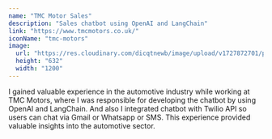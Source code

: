 ```yaml
---
name: "TMC Motor Sales"
description: "Sales chatbot using OpenAI and LangChain"
link: "https://www.tmcmotors.co.uk/"
iconName: "tmc-motors"
image:
  url: "https://res.cloudinary.com/dicqtnewb/image/upload/v1727872701/project-images/dhnn99dpse50hw47mkbr.webp"
  height: "632"
  width: "1200"
---
```


I gained valuable experience in the automotive industry while working at TMC Motors, where I was responsible for developing the chatbot by using OpenAI and LangChain.
And also I integrated chatbot with Twilio API so users can chat via Gmail or Whatsapp or SMS.
This experience provided valuable insights into the automotive sector.
